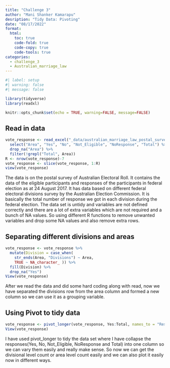 ```yaml
---
title: "Challenge 3"
author: "Mani Shanker Kamarapu"
desription: "Tidy Data: Pivoting"
date: "08/17/2022"
format:
  html:
    toc: true
    code-fold: true
    code-copy: true
    code-tools: true
categories:
  - challenge_3
  - Australian_marriage_law
---
```


```r
#| label: setup
#| warning: false
#| message: false

library(tidyverse)
library(readxl)

knitr::opts_chunk$set(echo = TRUE, warning=FALSE, message=FALSE)
```

## Read in data

```r
vote_response <- read_excel("_data/australian_marriage_law_postal_survey_2017_-_response_final.xls", sheet = "Table 2", skip = 7, col_names = c("Area", "Yes", "Yes_P", "No", "No_P", "Totalclear", "Totalclear_P", "Empty", "clear", "clear_P", "Not_Eligible", "Not_Eligible_P", "NoResponse", "NoResponse_P", "Total", "Total_P")) %>%
  select("Area", "Yes", "No", "Not_Eligible", "NoResponse", "Total") %>%
  drop_na("Area") %>%
  filter(!grepl("Total", Area))
R <- nrow(vote_response)-7
vote_response <- slice(vote_response, 1:R)
view(vote_response)
```

The data is on the postal survey of Australian Electoral Roll. It contains the data of the eligible participants and responses of the participants in federal election as at 24 August 2017. It has data based on different federal electoral divisions survey by the Australian Election Commission. It is basically the total number of response we got in each division during the federal election. The data set is untidy and variables are not defined correctly and there are a lot of extra variables which are not required and a bunch of NA values. So using different R functions to remove unwanted variables and drop some NA values and also remove extra rows.

## Separating different divisions and areas

```r
vote_response <- vote_response %>%
  mutate(Division = case_when(
    str_ends(Area, "Divisions") ~ Area,
    TRUE ~ NA_character_ )) %>%
  fill(Division) %>%
  drop_na("Yes")
View(vote_response)
```

After we read the data and did some hard coding along with read, now we have separated the divisions row from the area column and formed a new column so we can use it as a grouping variable. 

## Using Pivot to tidy data

```r
vote_response <- pivot_longer(vote_response, Yes:Total, names_to = "Response", values_to = "Count")
View(vote_response)
```

I have used pivot_longer to tidy the data set where I have collapse the responses(Yes, No, Not_Eligible, NoResponse and Total) into one column so we can vary them easily and really make sense. So now we can get the divisional level count or area level count easily and we can also plot it easily now in different ways.
